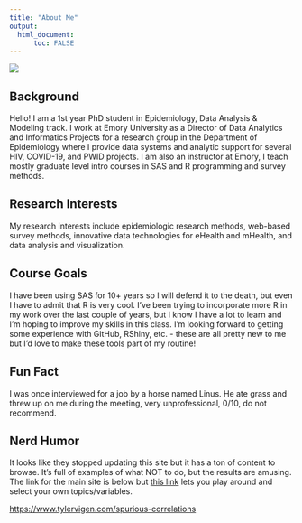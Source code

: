 ```yaml
---
title: "About Me"
output: 
  html_document:
      toc: FALSE
---
```


![](fallwdoug.png){fig-align="center"}

**Background**
---------
Hello! I am a 1st year PhD student in Epidemiology, Data Analysis & Modeling track. I work at Emory University as a Director of Data Analytics and Informatics Projects for a research group in the Department of Epidemiology where I provide data systems and analytic support for several HIV, COVID-19, and PWID projects. I am also an instructor at Emory, I teach mostly graduate level intro courses in SAS and R programming and survey methods. 

**Research Interests**
---------
My research interests include epidemiologic research methods, web-based survey methods, innovative data technologies for eHealth and mHealth, and data analysis and visualization.

**Course Goals**
---------
I have been using SAS for 10+ years so I will defend it to the death, but even I have to admit that R is very cool. I've been trying to incorporate more R in my work over the last couple of years, but I know I have a lot to learn and I'm hoping to improve my skills in this class. I'm looking forward to getting some experience with GitHub, RShiny, etc. - these are all pretty new to me but I'd love to make these tools part of my routine!

**Fun Fact**
---------
I was once interviewed for a job by a horse named Linus. He ate grass and threw up on me during the meeting, very unprofessional, 0/10, do not recommend. 

**Nerd Humor**
---------
It looks like they stopped updating this site but it has a ton of content to browse. It's full of examples of what NOT to do, but the results are amusing. The link for the main site is below but [this link](https://tylervigen.com/discover) lets you play around and select your own topics/variables.

<https://www.tylervigen.com/spurious-correlations>
